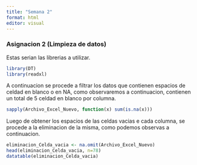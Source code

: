 ```yaml
---
title: "Semana 2"
format: html
editor: visual
---
```


### Asignacion 2 (Limpieza de datos)

Estas serian las librerias a utilizar.

```r
library(DT)
library(readxl)
```

A continuacion se procede a filtrar los datos que contienen espacios de celdad en blanco o en NA, como observaremos a continuacion, contienen un total de 5 celdad en blanco por columna.

```r
sapply(Archivo_Excel_Nuevo, function(x) sum(is.na(x)))
```

Luego de obtener los espacios de las celdas vacias e cada columna, se procede a la eliminacion de la misma, como podemos observas a continuacion.

```r
eliminacion_Celda_vacia <- na.omit(Archivo_Excel_Nuevo)
head(eliminacion_Celda_vacia, n=78)
datatable(eliminacion_Celda_vacia)
```